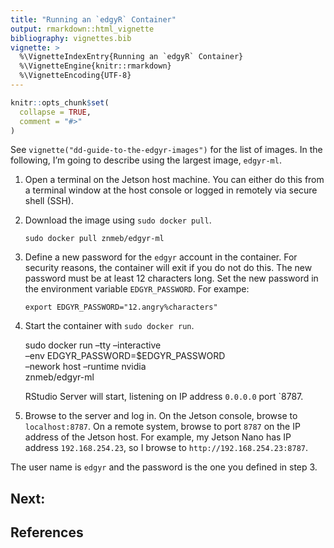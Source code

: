 ```yaml
---
title: "Running an `edgyR` Container"
output: rmarkdown::html_vignette
bibliography: vignettes.bib
vignette: >
  %\VignetteIndexEntry{Running an `edgyR` Container}
  %\VignetteEngine{knitr::rmarkdown}
  %\VignetteEncoding{UTF-8}
---
```


```r
knitr::opts_chunk$set(
  collapse = TRUE,
  comment = "#>"
)
```

See `vignette("dd-guide-to-the-edgyr-images")` for the list of images. In the
following, I'm going to describe using the largest image, `edgyr-ml`.

1. Open a terminal on the Jetson host machine. You can either do this from a
terminal window at the host console or logged in remotely via secure shell
(SSH).
2. Download the image using `sudo docker pull`.

    `sudo docker pull znmeb/edgyr-ml`

3. Define a new password for the `edgyr` account in the container. For
security reasons, the container will exit if you do not do this. The new
password must be at least 12 characters long. Set the new password in the
environment variable `EDGYR_PASSWORD`. For exampe:

    `export EDGYR_PASSWORD="12.angry%characters"`
    
4. Start the container with `sudo docker run`.

    sudo docker run --tty --interactive \
    --env EDGYR_PASSWORD=$EDGYR_PASSWORD \
    --nework host --runtime nvidia \
    znmeb/edgyr-ml

    RStudio Server will start, listening on IP address `0.0.0.0` port `8787.
    
5. Browse to the server and log in. On the Jetson console, browse to
`localhost:8787`. On a remote system, browse to port `8787` on the IP address
of the Jetson host. For example, my Jetson Nano has IP address `192.168.254.23`,
so I browse to `http://192.168.254.23:8787`.

The user name is `edgyr` and the password is the one you defined in step 3.

## Next:

## References
